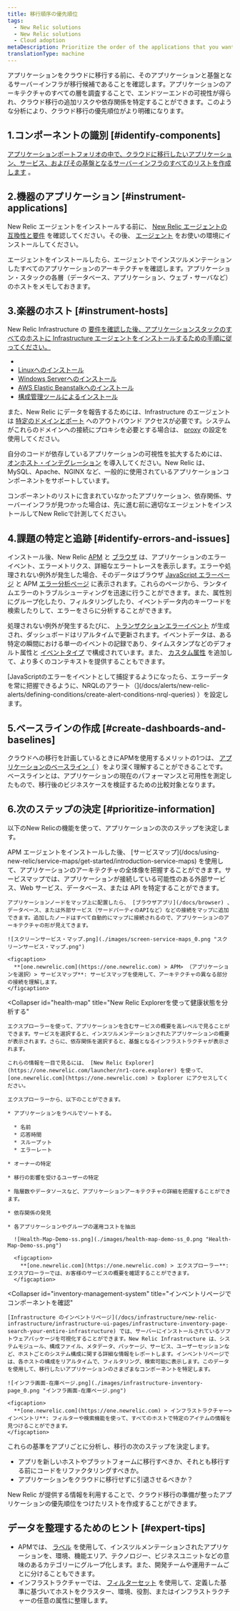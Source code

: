 ```yaml
---
title: 移行順序の優先順位
tags:
  - New Relic solutions
  - New Relic solutions
  - Cloud adoption
metaDescription: Prioritize the order of the applications that you want to migrate to the cloud and monitor them with New Relic.
translationType: machine
---
```


アプリケーションをクラウドに移行する前に、そのアプリケーションと基盤となるサーバーインフラが移行候補であることを確認します。アプリケーションのアーキテクチャのすべての層を調査することで、エンドツーエンドの可視性が得られ、クラウド移行の追加リスクや依存関係を特定することができます。このような分析により、クラウド移行の優先順位がより明確になります。

## 1.コンポーネントの識別 [#identify-components]

[アプリケーションポートフォリオの中で、クラウドに移行したいアプリケーション、サービス、およびその基盤となるサーバーインフラのすべてのリストを作成します](/docs/using-new-relic/welcome-new-relic/plan-your-cloud-adoption-strategy/identify-application-dependencies-inventory) 。

## 2.機器のアプリケーション [#instrument-applications]

New Relic エージェントをインストールする前に、 [New Relic エージェントの互換性と要件](/docs/agents/manage-apm-agents/installation/compatibility-requirements-new-relic-agents) を確認してください。その後、 [エージェント](/docs/agents/manage-apm-agents/installation/install-agent) をお使いの環境にインストールしてください。

エージェントをインストールしたら、エージェントでインスツルメンテーションしたすべてのアプリケーションのアーキテクチャを確認します。アプリケーション・スタックの各層（データベース、アプリケーション、ウェブ・サーバなど）のホストをメモしておきます。

## 3.楽器のホスト [#instrument-hosts]

New Relic Infrastructure の [要件を確認した後、アプリケーションスタックのすべてのホストに Infrastructure エージェントをインストールするための手順に従ってください。](/docs/infrastructure/new-relic-infrastructure/getting-started/compatibility-requirements-new-relic-infrastructure)

[](/docs/infrastructure/new-relic-infrastructure/getting-started/compatibility-requirements-new-relic-infrastructure)

* [](/docs/infrastructure/new-relic-infrastructure/getting-started/compatibility-requirements-new-relic-infrastructure)
* [](/docs/infrastructure/new-relic-infrastructure/getting-started/compatibility-requirements-new-relic-infrastructure)[Linuxへのインストール](/docs/infrastructure/new-relic-infrastructure/installation/install-infrastructure-linux)
* [Windows Serverへのインストール](/docs/infrastructure/new-relic-infrastructure/installation/install-infrastructure-windows-server)
* [AWS Elastic Beanstalkへのインストール](/docs/infrastructure/new-relic-infrastructure/installation/install-infrastructure-agent-aws-elastic-beanstalk)
* [構成管理ツールによるインストール](/docs/infrastructure/new-relic-infrastructure/config-management-tools)

また、New Relic にデータを報告するためには、Infrastructure のエージェントは [特定のドメインとポート](/docs/apm/new-relic-apm/getting-started/networks#infrastructure) へのアウトバウンド アクセスが必要です。システムがこれらのドメインへの接続にプロキシを必要とする場合は、 [proxy](/docs/infrastructure/new-relic-infrastructure/configuration/configure-infrastructure-agent#proxy) の設定を使用してください。

自分のコードが依存しているアプリケーションの可視性を拡大するためには、 [オンホスト・インテグレーション](/docs/infrastructure/host-integrations/host-integrations-list) を導入してください。New Relic は、MySQL、Apache、NGINX など、一般的に使用されているアプリケーションコンポーネントをサポートしています。

<Callout variant="tip">
  コンポーネントのリストに含まれていなかったアプリケーション、依存関係、サーバーインフラが見つかった場合は、先に進む前に適切なエージェントをインストールしてNew Relicで計測してください。
</Callout>

## 4.課題の特定と追跡 [#identify-errors-and-issues]

インストール後、New Relic [APM](/docs/apm) と [ブラウザ](/docs/browser) は、アプリケーションのエラーイベント、エラーメトリクス、詳細なエラートレースを表示します。エラーや処理されない例外が発生した場合、そのデータはブラウザ [JavaScript エラーページ](/docs/browser/new-relic-browser/browser-pro-features/javascript-errors-page-examine-errors-over-time) と APM [エラー分析ページ](/docs/apm/applications-menu/error-analytics/error-analytics-explore-events-behind-errors) に表示されます。これらのページから、ランタイムエラーのトラブルシューティングを迅速に行うことができます。また、属性別にグループ化したり、フィルタリングしたり、イベントデータ内のキーワードを検索したりして、エラーをさらに分析することができます。

処理されない例外が発生するたびに、 [トランザクションエラーイベント](/docs/insights/insights-data-sources/default-data/apm-default-event-attributes-insights#transactionerror-event) が生成され、ダッシュボードはリアルタイムで更新されます。イベントデータは、ある特定の瞬間における単一のイベントの記録であり、タイムスタンプなどのデフォルト属性と [イベントタイプ](/docs/insights/use-insights-ui/getting-started/introduction-new-relic-insights#event-type) で構成されています。また、 [カスタム属性](/docs/agents/manage-apm-agents/agent-data/collect-custom-attributes) を追加して、より多くのコンテキストを提供することもできます。

<Callout variant="tip">
  [JavaScriptのエラーをイベントとして捕捉するようになったら、エラーデータを常に把握できるように、NRQLのアラート（](/docs/alerts/new-relic-alerts/defining-conditions/create-alert-conditions-nrql-queries) ）を設定します。
</Callout>

## 5.ベースラインの作成 [#create-dashboards-and-baselines]

クラウドへの移行を計画しているときにAPMを使用するメリットの1つは、 [アプリケーションのベースライン（](/docs/plan-application-baselining) ）をより深く理解することができることです。ベースラインとは、アプリケーションの現在のパフォーマンスと可用性を測定したもので、移行後のビジネスケースを検証するための比較対象となります。

## 6.次のステップの決定 [#prioritize-information]

以下のNew Relicの機能を使って、アプリケーションの次のステップを決定します。

<CollapserGroup>
  <Collapser
    id="service-maps"
    title="サービスマップを使用して接続を見つける"
  >
    APM エージェントをインストールした後、 [サービスマップ](/docs/using-new-relic/service-maps/get-started/introduction-service-maps) を使用して、アプリケーションのアーキテクチャの全体像を把握することができます。サービスマップでは、アプリケーションが接続している可能性のある外部サービス、Web サービス、データベース、または API を特定することができます。

    アプリケーションノードをマップ上に配置したら、 [ブラウザアプリ](/docs/browser) 、データベース、または外部サービス（サードパーティのAPIなど）などの接続をマップに追加できます。追加したノードはすべて自動的にマップに接続されるので、アプリケーションのアーキテクチャの形が見えてきます。

    ![スクリーンサービス・マップ.png](./images/screen-service-maps_0.png "スクリーンサービス・マップ.png")

    <figcaption>
      **[one.newrelic.com](https://one.newrelic.com) > APM> （アプリケーションを選択）> サービスマップ**: サービスマップを使用して、アーキテクチャの異なる部分の接続を理解します。
    </figcaption>
  </Collapser>

  <Collapser
    id="health-map"
    title="New Relic Explorerを使って健康状態を分析する"
  >
    エクスプローラーを使って、アプリケーションを含むサービスの概要を高レベルで見ることができます。サービスを選択すると、インスツルメンテーションされたアプリケーションの概要が表示されます。さらに、依存関係を選択すると、基盤となるインフラストラクチャが表示されます。

    これらの情報を一目で見るには、 [New Relic Explorer](https://one.newrelic.com/launcher/nr1-core.explorer) を使って、 [one.newrelic.com](https://one.newrelic.com) > Explorer にアクセスしてください。

    エクスプローラーから、以下のことができます。

    * アプリケーションをラベルでソートする。

      * 名前
      * 応答時間
      * スループット
      * エラーレート

    * オーナーの特定

    * 移行の影響を受けるユーザーの特定

    * 階層数やデータソースなど、アプリケーションアーキテクチャの詳細を把握することができます。

    * 依存関係の発見

    * 各アプリケーションやグループの運用コストを抽出

      ![Health-Map-Demo-ss.png](./images/health-map-demo-ss_0.png "Health-Map-Demo-ss.png")

      <figcaption>
        **[one.newrelic.com](https://one.newrelic.com) > エクスプローラー**: エクスプローラーでは、お客様のサービスの概要を確認することができます。
      </figcaption>
  </Collapser>

  <Collapser
    id="inventory-management-system"
    title="インベントリページでコンポーネントを確認"
  >
    [Infrastructure のインベントリページ](/docs/infrastructure/new-relic-infrastructure/infrastructure-ui-pages/infrastructure-inventory-page-search-your-entire-infrastructure) では、サーバーにインストールされているソフトウェアパッケージを可視化することができます。New Relic Infrastructure は、システムモジュール、構成ファイル、メタデータ、パッケージ、サービス、ユーザーセッションなど、ホストごとのシステム構成に関する詳細な情報をレポートします。インベントリページでは、各ホストの構成をリアルタイムで、フィルタリング、検索可能に表示します。このデータを使用して、移行したいアプリケーションのさまざまなコンポーネントを特定します。

    ![インフラ画面-在庫ページ.png](./images/infrastructure-inventory-page_0.png "インフラ画面-在庫ページ.png")

    <figcaption>
      **[one.newrelic.com](https://one.newrelic.com) > インフラストラクチャー> インベントリ**: フィルターや検索機能を使って、すべてのホストで特定のアイテムの情報を見つけることができます。
    </figcaption>
  </Collapser>
</CollapserGroup>

これらの基準をアプリごとに分析し、移行の次のステップを決定します。

* アプリを新しいホストやプラットフォームに移行すべきか、それとも移行する前にコードをリファクタリングすべきか。
* アプリケーションをクラウドに移行せずに引退させるべきか？

New Relic が提供する情報を利用することで、クラウド移行の準備が整ったアプリケーションの優先順位をつけたリストを作成することができます。

## データを整理するためのヒント [#expert-tips]

* APMでは、 [ラベル](/docs/using-new-relic/user-interface-functions/organize-your-data/labels-categories-organize-apps-monitors) を使用して、インスツルメンテーションされたアプリケーションを、環境、機能エリア、テクノロジー、ビジネスユニットなどの意味のあるカテゴリーにグループ化します。また、開発チームや運用チームごとに分けることもできます。
* インフラストラクチャーでは、 [フィルターセット](/docs/infrastructure/new-relic-infrastructure/filter-group/filter-sets-organize-your-infrastructure-hosts) を使用して、定義した基準に基づいてホストをクラスター、環境、役割、またはインフラストラクチャーの任意の属性に整理します。